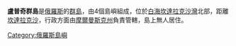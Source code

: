 {{coord|display=title|67|09|01|N|32|21|10|E|type:isle_region:RU}}

'''盧普奇群島'''是[[俄羅斯|俄羅斯]]的[[群島|群島]]，由4個島嶼組成，位於[[白海|白海]][[坎達拉克沙灣|坎達拉克沙灣]]北部，距離[[坎達拉克沙|坎達拉克沙]]，行政方面由[[摩爾曼斯克州|摩爾曼斯克州]]負責管轄，島上無人居住。

{{Russia-geo-stub}}
[[Category:俄羅斯島嶼|Category:俄羅斯島嶼]]